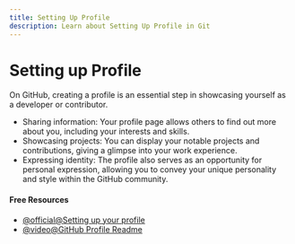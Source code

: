 ```yaml
---
title: Setting Up Profile
description: Learn about Setting Up Profile in Git
---
```


# Setting up Profile

On GitHub, creating a profile is an essential step in showcasing yourself as a developer or contributor.

- Sharing information: Your profile page allows others to find out more about you, including your interests and skills.
- Showcasing projects: You can display your notable projects and contributions, giving a glimpse into your work experience.
- Expressing identity: The profile also serves as an opportunity for personal expression, allowing you to convey your unique personality and style within the GitHub community.

#### Free Resources

- [@official@Setting up your profile](https://docs.github.com/en/get-started/start-your-journey/setting-up-your-profile)
- [@video@GitHub Profile Readme](https://www.youtube.com/watch?v=KhGWbt1dAKQ)
